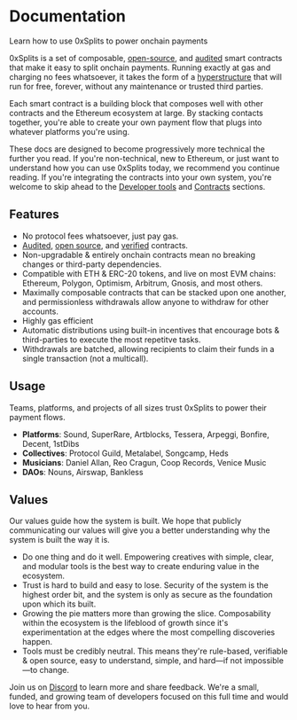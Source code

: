 # Documentation

<div class="mt-2 text-xl text-gray-500">
  Learn how to use 0xSplits to power onchain payments
</div>

0xSplits is a set of composable,
[open-source](https://etherscan.io/address/0x2ed6c4b5da6378c7897ac67ba9e43102feb694ee#code),
and
[audited](https://github.com/0xSplits/splits-contracts/blob/main/audit/0xSplits_A-1.pdf)
smart contracts that make it easy to split onchain payments. Running exactly at
gas and charging no fees whatsoever, it takes the form of a
[hyperstructure](https://jacob.energy/hyperstructures.html) that will run for
free, forever, without any maintenance or trusted third parties.

Each smart contract is a building block that composes well with other contracts
and the Ethereum ecosystem at large. By stacking contacts together, you're able
to create your own payment flow that plugs into whatever platforms you're using.

These docs are designed to become progressively more technical the further you
read. If you're non-technical, new to Ethereum, or just want to understand how
you can use 0xSplits today, we recommend you continue reading. If you're
integrating the contracts into your own system, you're welcome to skip ahead to
the [Developer tools](/dev) and [Contracts](/contracts) sections.

## Features

- No protocol fees whatsoever, just pay gas.
- [Audited](https://github.com/0xSplits/splits-contracts/blob/main/audit/0xSplits_A-1.pdf),
  [open source](https://github.com/0xSplits/splits-contracts), and
  [verified](https://etherscan.io/address/0x2ed6c4b5da6378c7897ac67ba9e43102feb694ee#code)
  contracts.
- Non-upgradable & entirely onchain contracts mean no breaking changes or
  third-party dependencies.
- Compatible with ETH & ERC-20 tokens, and live on most EVM chains: Ethereum,
  Polygon, Optimism, Arbitrum, Gnosis, and most others.
- Maximally composable contracts that can be stacked upon one another, and
  permissionless withdrawals allow anyone to withdraw for other accounts.
- Highly gas efficient
- Automatic distributions using built-in incentives that encourage bots &
  third-parties to execute the most repetitve tasks.
- Withdrawals are batched, allowing recipients to claim their funds in a single
  transaction (not a multicall).

## Usage

Teams, platforms, and projects of all sizes trust 0xSplits to power their
payment flows.

- **Platforms**: Sound, SuperRare, Artblocks, Tessera, Arpeggi, Bonfire, Decent,
  1stDibs
- **Collectives**: Protocol Guild, Metalabel, Songcamp, Heds
- **Musicians**: Daniel Allan, Reo Cragun, Coop Records, Venice Music
- **DAOs**: Nouns, Airswap, Bankless

## Values

Our values guide how the system is built. We hope that publicly communicating
our values will give you a better understanding why the system is built the way
it is.

- Do one thing and do it well. Empowering creatives with simple, clear, and
  modular tools is the best way to create enduring value in the ecosystem.
- Trust is hard to build and easy to lose. Security of the system is the highest
  order bit, and the system is only as secure as the foundation upon which its
  built.
- Growing the pie matters more than growing the slice. Composability within the
  ecosystem is the lifeblood of growth since it's experimentation at the edges
  where the most compelling discoveries happen.
- Tools must be credibly neutral. This means they're rule-based, verifiable &
  open source, easy to understand, simple, and hard—if not impossible—to change.

Join us on [Discord](https://chat.0xsplits.xyz/) to learn more and share
feedback. We're a small, funded, and growing team of developers focused on this
full time and would love to hear from you.
